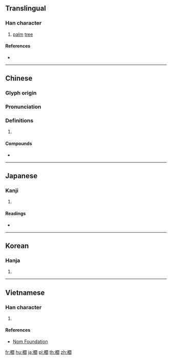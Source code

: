 {{also|榈}}
==Translingual==

===Han character===
{{Han char|rn=75|rad=木|as=15|sn=19|four=47920|canj=DANR|ids=⿰木閭}}

# [[palm]] [[tree]]

====References====
* {{Han ref|kx=0560.220|dkj=15815|dj=0949.200|hdz=21311.050|uh=6ADA|ud=27354|bh=C371|bd=50033}}

----

==Chinese==
{{zh-forms|s=榈}}

===Glyph origin===
{{Han etym}}

===Pronunciation===
{{zh-pron
|m=lǘ
|c=leoi4,leoi3
|mc=y
|oc=y
|ma=
|cat=n
}}

===Definitions===
{{zh-hanzi}}

# {{rfdef|lang=zh}}

====Compounds====
* {{zh-l|棕櫚}}

----

==Japanese==

===Kanji===
{{ja-kanji|grade=|rs=木15}}

# {{defn|lang=ja|sort=木15}}

====Readings====
* {{ja-readings|on=[[りょ]] (ryo), [[ろ]] (ro)|kun=[[かりん]] (karin)}}

----

==Korean==

===Hanja===
{{ko-hanja|hangeul=[[려]], [[여]]|eumhun=|rv=ryeo, yeo|mr=ryŏ, yŏ|y=lye, ye}}

# {{defn|lang=ko|sort=木15}}

----

==Vietnamese==

===Han character===
{{vi-readings|rs=木15| hanviet = lư}}

# {{defn|lang=vi|sort=木15}}

====References====
*[http://nomfoundation.org/common/nom_details.php?codepoint=6ada Nom Foundation]

[[fr:櫚]]
[[hu:櫚]]
[[ja:櫚]]
[[pl:櫚]]
[[th:櫚]]
[[zh:櫚]]